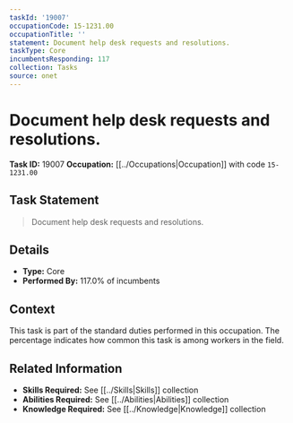 ```yaml
---
taskId: '19007'
occupationCode: 15-1231.00
occupationTitle: ''
statement: Document help desk requests and resolutions.
taskType: Core
incumbentsResponding: 117
collection: Tasks
source: onet
---
```

# Document help desk requests and resolutions.

**Task ID:** 19007
**Occupation:** [[../Occupations|Occupation]] with code `15-1231.00`

## Task Statement

> Document help desk requests and resolutions.

## Details

- **Type:** Core
- **Performed By:** 117.0% of incumbents

## Context

This task is part of the standard duties performed in this occupation. The percentage indicates how common this task is among workers in the field.

## Related Information

- **Skills Required:** See [[../Skills|Skills]] collection
- **Abilities Required:** See [[../Abilities|Abilities]] collection
- **Knowledge Required:** See [[../Knowledge|Knowledge]] collection
